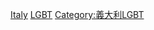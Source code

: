 {{Commonscat|LGBT people from Italy}}

[[Category:欧洲各国LGBT人物|Italy]]
[[Category:意大利人|LGBT]]
[[Category:義大利LGBT|Category:義大利LGBT]]